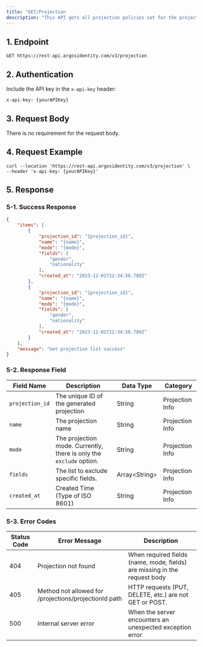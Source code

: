 ```yaml
---
title: "GET/Projection                                                                                                                                                                                                                                                                                                                                                                                                                                                                                                                                                                                                                                                                                                                                                                                                                                                                                                                                                                                                                                                                                                                                                                                                                                                                                                                                                           "
description: "This API gets all projection policies set for the project that are accessible."
---
```


## 1. Endpoint

```text GET/Projection
GET https://rest-api.argosidentity.com/v3/projection
```

## 2. Authentication

Include the API key in the `x-api-key` header:

```text x-api-key
x-api-key: {yourAPIKey}
```

## 3. Request Body

There is no requirement for the request body.

## 4. Request Example

```curl GET/Projection
curl --location 'https://rest-api.argosidentity.com/v3/projection' \
--header 'x-api-key: {yourAPIKey}'
```

## 5. Response

### 5-1. Success Response

<CodeGroup>

```json result-get-projection.json
{
    "items": [
        {
            "projection_id": "{projection_id}",
            "name": "{name}",
            "mode": "{mode}",
            "fields": [
                "gender",
                "nationality"
            ],
            "created_at": "2023-12-01T12:34:56.789Z"
        },
        {
            "projection_id": "{projection_id}",
            "name": "{name}",
            "mode": "{mode}",
            "fields": [
                "gender",
                "nationality"
            ],
            "created_at": "2023-12-01T12:34:56.789Z"
        }
    ],
    "message": "Get projection list success"
}
```

</CodeGroup>

### 5-2. Response Field

| Field Name      | Description                                                         | Data Type       | Category        |
| --------------- | ------------------------------------------------------------------- | --------------- | --------------- |
| `projection_id` | The unique ID of the generated projection                           | String          | Projection Info |
| `name`          | The projection name                                                 | String          | Projection Info |
| `mode`          | The projection mode. Currently, there is only the `exclude` option. | String          | Projection Info |
| `fields`        | The list to exclude specific fields.                                | Array\<String\> | Projection Info |
| `created_at`    | Created Time (Type of ISO 8601)                                     | String          | Projection Info |

### 5-3. Error Codes

| Status Code | Error Message                                         | Description                                                               |
| ----------- | ----------------------------------------------------- | ------------------------------------------------------------------------- |
| 404         | Projection not found                                  | When required fields (name, mode, fields) are missing in the request body |
| 405         | Method not allowed for /projections/projectionId path | HTTP requests (PUT, DELETE, etc.) are not GET or POST.                    |
| 500         | Internal server error                                 | When the server encounters an unexpected exception error                  |